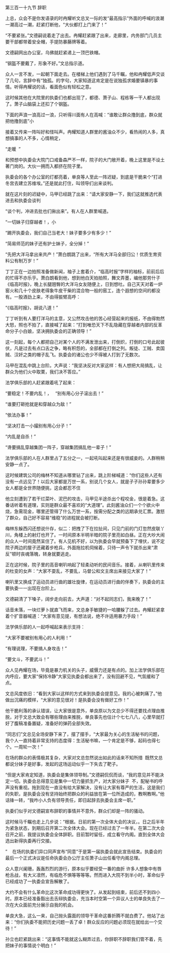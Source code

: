 

第三百一十九节 辞职

上总，众会不是你发语录的时冉耀听文总叉一际的发“最高指示”外面的呼喊的浪潮一潮高过一潮，赶紧打断他，“大伙都打上门来了！”

“不要紧张。”文德嗣说着走了出去。冉耀赶紧跟了出来，走廊里，内务部门几员主要干部都带着安全帽，手提防暴藤牌等着。

文德嗣网出办公室，乌佛就赶紧递上一顶巴铁帽。

“钢盔不要戴了，形象不好。”文总指示道。

众人一言不发，一起朝下面走去。在楼梯上他们遇到了马千瞩，他和冉耀低声交谈了几句，言辞中有“独孤。的字句，大家知道这肯定是在说独孤求婚要镇暴的事情。听得冉耀说的话，看面色似有轻松之意。

这时候其他在大院里的执委们也都出现了，都德、萧子山、程栋等一干人都出现了。萧子山脑袋上还扣了个钢盔。

下面的声浪一浪高过一浪，只听得川面有人在高喊：“谁敢让群众撸到底，群众就把他撸到底”小

接着又传来一阵叫好和怪叫声。冉耀知道人群里的酱油众不少，看热闹的人多，真想搞事的人不多，心情稍定，

“走暖  ”

和预想中执委会大院门口戒备森严不一样，院子的大门敞开着，晚上这里是不设土著门岗的。大伙一拥而入都挤在院子里。

执委会的各个办公室的灯都亮着，单良等人至此一阵迟疑，到底是干脆来个“打进冬宫去建立苏维埃。”还是就此打住，叫领导们出来谈判。

就在这片刻的迟疑中，马甲已经跳了出来：“请大家安静一下，我们这就推选代表进去和执委会谈判

“谈个判，冲进去批也们揪出来”。有人在人群里喊道。

“一切妹子归穿越者！，小

“踢开执委会，我们自己当老大！妹子要多少有多少！”

“简易师范的妹子还有护士妹子，全分掉！”

“先把大洋马拿出来共产！”萧白朗跳了出来，“所有大洋马全部归公！优质生育资料公有制万岁！”

丁丁正在一边拍照准备做新闻，袖子上套着介，“临高时报”字样的袖标，前前后后的忙得不亦乐乎。萧白朗看到他，想到他白天拍拍照，舞文弄墨，编他那劳什子《临高时报》，晚上长腿翘臀的大洋马女友随便上，日到想吐。自己天天对着一炉窑火和几十个皮肤老得象牛皮干柴的混合物一般的窑工，连个遐想的空间的都没有。一股酒劲上来，不由得振臂高呼：

“《临高时报》，胡说八道！”

丁丁听到有人要打洋马的主意，又公然攻击他的苦心经营起来的报纸，不由得勃然大怒，照也不拍了，直接喊了起来：“打到唯恐天下不乱隐藏在穿越者内部的反革命分子小白娘，坚决拥执委会的正确领导！”

这一刻起，每个人都把自己对某个人的不满发泄出来，打倒炽，打倒的口号此起彼伏，凡是过去有点口舌之争，略有积怨的，全部都在打倒之列。叛徒、工贼、卖国贼、汉奸之类的帽子乱飞。执委会的诸公也少不得被人打到了无数次。

马甲在混乱中跳上台阶。大声说：“我坚决反对大家这样：有人想把大局搞乱，让群众为他们火中取栗，我们决不答应。”

法学俱乐部的人赶紧跟着吼了起来：

“要稳定！不要内乱！，   “别有用心分子滚出去！”

“谁要打砸抢就是和穿越众为敌！”

“依法办事！”

“坚决打击一小撮别有用心分子！”

“内乱是自杀！”

“谗要搞乱穿越集团一阵子，穿越集团搞乱他一辈子！”

法学俱乐部的人在人群里占了五分之一，一起吼叫起来还是有很威妾的。人群稍稍安静一点了。

这时候建筑公司的梅林不知道从哪里钻了出来，跳上阶梯喊道：“你们这些人还有没有一点远见了！以后大家都是万世一系，别说几个女人，就是子子孙孙辈要多少女人都是全世界随便挑，这会都忍不住

他立刻遭到了若干烂菜叶、泥巴的攻击，马甲见半途杀出个程咬金，很是着急。这番话听着有道理，实则是群众最不喜欢的“大道理”。此刻酱油众们一个个欲火中烧，急需现金，哪里还管得了什么万世一系，按需分配之类的远期承兑汇票。激怒了群众，自己好不容易“维稳”的进程就会被打断。

梅林东躲西闪还想说什存，似二：把拽了下在拉扯间，只见门前的门灯忽然皮联丫川，角楼上的射灯也开了。一时间原本半明半暗的院子里亮如白昼。正在大吵大闹的众人一时间竟然呆住了。有人见机不好，以为执委会早就预备下了埋伏，说不定院子两边的屋子还藏着步枪兵，外面拖拉机伺候着，只待一声令下就杀出来“肃反”顿时丧魂落魄，转身就要逃走。

正在这时候，院子里的高音喇叭响起了轻柔动听的民间音乐。接着，从喇叭里传来的杜变的女声：“大家不耍乱，不要乱，马督公和文主席出来接见大家了！”

喇叭里又换成了运动员进行曲的雄壮旋律，在运动员进行曲的伴奏下，执委会的主要执委一一出现在台阶上。

文德嗣清了下嗓子，阔步走向前去，大声道：“对不起同志们，我来晚了！”

话音未落，一块烂萝卜就直飞而来，文总身手敏捷的一哈腰躲了过去。冉耀赶紧拿着个扩音器喊道：“大家有意见提，有想法说，绝不许适用暴力手段！”

法学俱乐部的人一起呼喊起来表示支持：

“大家不要被别有用心的人利用！”

“有理说理，不要搞人身攻击！”

“要文斗，不要武斗！”

众人见冉耀在场，毕竟是暴力机关的头子，威慑力还是有点的。加上法学俱乐部在内呼应，要大家“保持冷静”大家见执委会都出来了，没有回避不见，气氛缓和了点。

文总风度依旧：“看到大家以这样的方式来到执委会提意见。我的心被刺痛了。”他做出沉痛的模样，“大家的意见很对！是执委会没有做好工作！”

他干脆利落的承认错误，让大家很是意外，单良原以为文总少不得还要找点理由推脱，对于文总大致会有哪些理由来推脱，单良事先也估计个七七八八，心里早就打好了腹稿准备置疑，准备好的弹药全部失效。

“同志们”文总见全场安静下来了，摆了摆手，“大家最为关心的生活秘书的问题，我个人一直持着非常支持的态度得：生活秘书嘛，一个肯定是不够，起码也得七个。一周轮一次！”

在场的群众的表情极其复杂，大家对文总忽然说出如此的话来不知所措  既然文总都说分妹子是好事，发起的这场运动似乎一下失去了靶子。

“但是大家肯定知道，执委会是集体领导制。”文德嗣侃侃而谈，“我的意见并不能决定一切。执委会总得意见是集中一切力量抓生产，对大家分妹子  不，配秘书的呼声没有重视。拖到现在一直没有给大家解决，没有让大家有尊严的生活，这是我们的失职，是执委会没有坚持始终把群众的利益放在第一位所造成的，教啊教啊。”他话锋一转，“我咋小人负有领导责任，即日起辞去执委会主席一职。”

执委们似乎对文德嗣宣布辞职的事情并不意外，群众们却是一阵的骚动。

这时候马千瞩也走上几步说：“根据。日前的第一次全体大会的决议，。日之后半年为紧急状态，到期后召开第二次全体大会。现在已经过去了一年半。在第二次大会召开之前，我提议执委会全体辞职。目前暂时留任，成立看守内阁。直到全体大会选出新得执委再行交接。

”    在场的执委们异口同声宣布“同意”于是第一届执委会就此宣告结束。执委会的最后一个正式决议是任命执委会办公厅主任萧子山出任看守内阁总理。

众人意兴阑珊，轰轰烈烈的游行，原本似乎要经受一番的曲折 许多人想象中有唇枪舌战，有大义凛然，有临危不惧等等等等。然而进入大院不到半小时，革命似乎已经成功了一执委会宣告解散了。

大约不会有什么革命比这次革命成功得更快了。从发起到结束，前后还不到四小时。原本已经准备豁出去舌辩执委会，充当本时空第一个异议人士的单良失去了一次在大众面前充分展示自我的机会。

单良大急，这么一来，自己抛头露面的领导干革命这番折腾不就白费了。他站了出来：“你们执委不能把历史问题一丢了卓！群众反应的问题必须现在就给出一个交待！”

孙立也赶紧跳出来：“这事情不能就这么糊弄过去，你辞职不辞职我们管不着，先把妹子的事情说个明白！”

